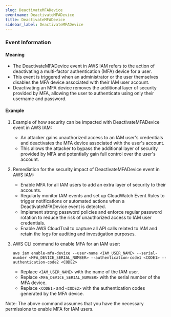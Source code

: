 ```yaml
--- 
slug: DeactivateMFADevice
eventname: DeactivateMFADevice
title: DeactivateMFADevice
sidebar_label: DeactivateMFADevice
---
```

                       
### Event Information

#### Meaning

- The DeactivateMFADevice event in AWS IAM refers to the action of deactivating a multi-factor authentication (MFA) device for a user.
- This event is triggered when an administrator or the user themselves disables the MFA device associated with their IAM user account.
- Deactivating an MFA device removes the additional layer of security provided by MFA, allowing the user to authenticate using only their username and password.

#### Example

1. Example of how security can be impacted with DeactivateMFADevice event in AWS IAM:
   - An attacker gains unauthorized access to an IAM user's credentials and deactivates the MFA device associated with the user's account.
   - This allows the attacker to bypass the additional layer of security provided by MFA and potentially gain full control over the user's account.

2. Remediation for the security impact of DeactivateMFADevice event in AWS IAM:
   - Enable MFA for all IAM users to add an extra layer of security to their accounts.
   - Regularly monitor IAM events and set up CloudWatch Event Rules to trigger notifications or automated actions when a DeactivateMFADevice event is detected.
   - Implement strong password policies and enforce regular password rotation to reduce the risk of unauthorized access to IAM user credentials.
   - Enable AWS CloudTrail to capture all API calls related to IAM and retain the logs for auditing and investigation purposes.

3. AWS CLI command to enable MFA for an IAM user:
   ```
   aws iam enable-mfa-device --user-name <IAM_USER_NAME> --serial-number <MFA_DEVICE_SERIAL_NUMBER> --authentication-code1 <CODE1> --authentication-code2 <CODE2>
   ```
   - Replace `<IAM_USER_NAME>` with the name of the IAM user.
   - Replace `<MFA_DEVICE_SERIAL_NUMBER>` with the serial number of the MFA device.
   - Replace `<CODE1>` and `<CODE2>` with the authentication codes generated by the MFA device.

Note: The above command assumes that you have the necessary permissions to enable MFA for IAM users.


 
